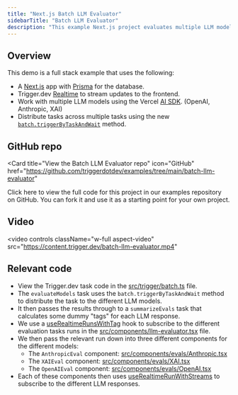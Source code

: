 ```yaml
---
title: "Next.js Batch LLM Evaluator"
sidebarTitle: "Batch LLM Evaluator"
description: "This example Next.js project evaluates multiple LLM models using the Vercel AI SDK and streams updates to the frontend using Trigger.dev Realtime."
---
```



## Overview

This demo is a full stack example that uses the following:

- A [Next.js](https://nextjs.org/) app with [Prisma](https://www.prisma.io/) for the database.
- Trigger.dev [Realtime](https://trigger.dev/launchweek/0/realtime) to stream updates to the frontend.
- Work with multiple LLM models using the Vercel [AI SDK](https://sdk.vercel.ai/docs/introduction). (OpenAI, Anthropic, XAI)
- Distribute tasks across multiple tasks using the new [`batch.triggerByTaskAndWait`](https://trigger.dev/docs/triggering#batch-triggerbytaskandwait) method.

## GitHub repo

<Card
  title="View the Batch LLM Evaluator repo"
  icon="GitHub"
  href="https://github.com/triggerdotdev/examples/tree/main/batch-llm-evaluator"
>
  Click here to view the full code for this project in our examples repository on GitHub. You can
  fork it and use it as a starting point for your own project.
</Card>

## Video

<video
  controls
  className="w-full aspect-video"
  src="https://content.trigger.dev/batch-llm-evaluator.mp4"
></video>

## Relevant code

- View the Trigger.dev task code in the [src/trigger/batch.ts](https://github.com/triggerdotdev/examples/blob/main/batch-llm-evaluator/src/trigger/batch.ts) file.
- The `evaluateModels` task uses the `batch.triggerByTaskAndWait` method to distribute the task to the different LLM models.
- It then passes the results through to a `summarizeEvals` task that calculates some dummy "tags" for each LLM response.
- We use a [useRealtimeRunsWithTag](https://trigger.dev/docs/frontend/react-hooks/realtime#userealtimerunswithtag) hook to subscribe to the different evaluation tasks runs in the [src/components/llm-evaluator.tsx](https://github.com/triggerdotdev/examples/blob/main/batch-llm-evaluator/src/components/llm-evaluator.tsx) file.
- We then pass the relevant run down into three different components for the different models:
  - The `AnthropicEval` component: [src/components/evals/Anthropic.tsx](https://github.com/triggerdotdev/examples/blob/main/batch-llm-evaluator/src/components/evals/Anthropic.tsx)
  - The `XAIEval` component: [src/components/evals/XAI.tsx](https://github.com/triggerdotdev/examples/blob/main/batch-llm-evaluator/src/components/evals/XAI.tsx)
  - The `OpenAIEval` component: [src/components/evals/OpenAI.tsx](https://github.com/triggerdotdev/examples/blob/main/batch-llm-evaluator/src/components/evals/OpenAI.tsx)
- Each of these components then uses [useRealtimeRunWithStreams](https://trigger.dev/docs/frontend/react-hooks/realtime#userealtimerunwithstreams) to subscribe to the different LLM responses.

<RealtimeLearnMore />
